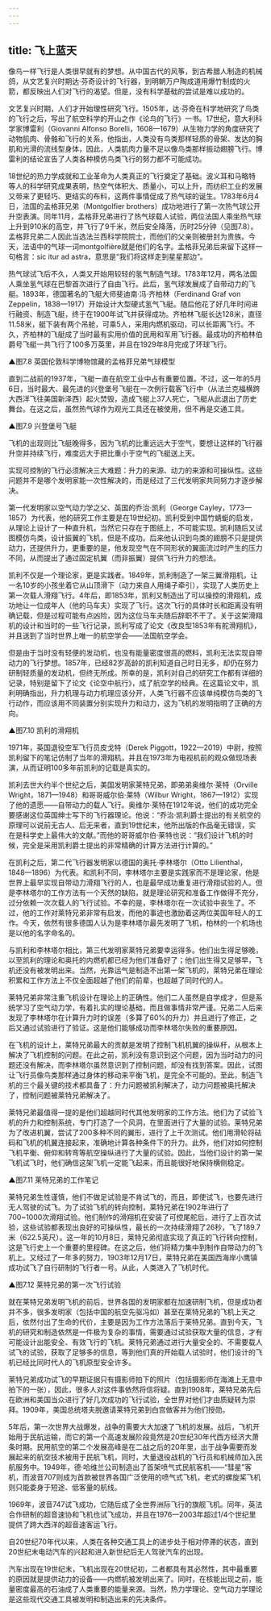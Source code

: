 ```yaml
---
---
---
```

title: 飞上蓝天
---




像鸟一样飞行是人类很早就有的梦想。从中国古代的风筝，到古希腊人制造的机械鸽，从文艺复兴时期达·芬奇设计的飞行器，到明朝万户陶成道用爆竹制成的火箭，都反映出人们对飞行的渴望。但是，没有科学基础的尝试是难以成功的。

文艺复兴时期，人们才开始理性研究飞行。1505年，达·芬奇在科学地研究了鸟类的飞行之后，写出了航空科学的开山之作《论鸟的飞行》一书。17世纪，意大利科学家博雷利（Giovanni Alfonso Borelli，1608—1679）从生物力学的角度研究了动物肌肉、骨骼和飞行的关系，他指出，人类没有鸟类那样轻质的骨架、发达的胸肌和光滑的流线型身体，因此，人类肌肉力量不足以像鸟类那样振动翅膀飞行。博雷利的结论宣告了人类各种模仿鸟类飞行的努力都不可能成功。

18世纪的热力学成就和工业革命为人类真正的飞行奠定了基础。波义耳和马略特等人的科学研究成果表明，热空气体积大、质量小，可以上升，而纺织工业的发展又带来了更轻巧、更结实的布料，这两件事情促成了热气球的诞生。1783年6月4日，法国的孟格菲兄弟（Montgolfier brothers）成功地进行了第一次热气球公开升空表演。同年11月，孟格菲兄弟进行了热气球载人试验，两位法国人乘坐热气球上升到910米的高空，并飞行了9千米，然后安全降落，历时25分钟（见图7.8）。孟格菲兄弟二人因此当选法兰西科学院院士，而他们的父亲则被册封为贵族。今天，法语中的气球一词montgolfière就是他们的名字。孟格菲兄弟后来留下这样一句格言：sic itur ad astra，意思是“我们将这样走到星星那边”。

热气球试飞后不久，人类又开始用较轻的氢气制造气球。1783年12月，两名法国人乘坐氢气球在巴黎首次进行了自由飞行。此后，氢气球发展成了自带动力的飞艇。1893年，德国著名的飞艇大师斐迪南·冯·齐柏林（Ferdinand Graf von Zeppelin，1838—1917）开始设计大型硬式氢气飞艇。随后他花了好几年时间进行融资、制造飞艇，终于在1900年试飞并获得成功。齐柏林飞艇长达128米，直径11.58米，艇下装有两个吊舱，可乘5人，采用内燃机驱动，可以长距离飞行。不久，齐柏林的飞艇成了当时最有实用价值的民用和军用飞行器。最成功的齐柏林伯爵号飞艇一共飞行了100多万英里，并且在1929年8月完成了环球飞行。

▲图7.8 英国伦敦科学博物馆藏的孟格菲兄弟气球模型



直到二战前的1937年，飞艇一直在航空工业中占有重要位置。不过，这一年的5月6日，当时最大、最先进的兴登堡号飞艇在一次例行载客飞行中（从法兰克福横跨大西洋飞往美国新泽西）起火焚毁，造成飞艇上37人死亡，飞艇从此退出了历史舞台。在这之后，虽然热气球作为观光工具还在被使用，但不再是交通工具。

▲图7.9 兴登堡号飞艇



飞机的出现则比飞艇晚得多，因为飞机的比重远远大于空气，要想让这样的飞行器升空并持续飞行，难度远大于把比重小于空气的飞艇送上天。

实现可控制的飞行必须解决三大难题：升力的来源、动力的来源和可操纵性。这些问题并不是哪个发明家能一次性解决的，而是经过了三代发明家共同努力才逐步解决。

第一代发明家以空气动力学之父、英国的乔治·凯利（George Cayley，1773—1857）为代表，他的研究工作主要是在19世纪初。凯利受到中国竹蜻蜓的启发，从理论上设计了一种直升机，当然它只存在于图纸上，不可能实现。凯利随后又试图模仿鸟类，设计振翼的飞机，但是不成功。后来他认识到鸟类的翅膀不只是提供动力，还提供升力，更重要的是，他发现空气在不同形状的翼面流过时产生的压力不同，从而提出了通过固定机翼（而非振翼）提供飞行升力的想法。

凯利不仅是一个理论家，更是实践者。1849年，凯利制造了一架三翼滑翔机，让一名10岁的小孩坐着它从山顶滑下（动力来自人用绳子牵引），实现了人类历史上第一次载人滑翔飞行。4年后，即1853年，凯利又制造出了可以操控的滑翔机，成功地让一位成年人（他的马车夫）实现了飞行。这次飞行的具体时长和距离没有明确记载，但是过程可能有点凶险，因为这位马车夫随后辞职不干了。关于这架滑翔机的设计和当时的一些飞行记录，凯利写成了论文《改良型1853年有舵滑翔机》，并且送到了当时世界上唯一的航空学会——法国航空学会。

但是由于当时没有轻便的发动机，也没有能量密度很高的燃料，凯利无法实现自带动力的飞行梦想。1857年，已经82岁高龄的凯利知道自己时日无多，却仍在努力研制轻质量的发动机，但终无所成。所幸的是，凯利对自己的研究工作都有详细的记录，特别是留下了论文《论空中航行》，成了航空学的经典。在这篇论文中，凯利明确指出，升力机理与动力机理应该分开，人类飞行器不应该单纯模仿鸟类的飞行动作，而应该用不同装置分别实现升力和动力，这为飞机的发明指明了正确的方向。

▲图7.10 凯利的滑翔机



1971年，英国退役空军飞行员皮戈特（Derek Piggott，1922—2019）中尉，按照凯利留下的笔记仿制了当年的滑翔机，并且在1973年为电视机前的观众做现场表演，从而证明100多年前凯利的记载是真实的。

凯利去世大约半个世纪之后，美国发明家莱特兄弟，即弟弟奥维尔·莱特（Orville Wright，1871—1948）和哥哥威尔伯·莱特（Wilbur Wright，1867—1912）实现了他的遗愿——自带动力的载人飞行。奥维尔·莱特在1912年说，他们的成功完全要感谢这位英国绅士写下的飞行器理论。他说：“乔治·凯利爵士提出的有关航空的原理可以说前无古人、后无来者，直到19世纪末，他所出版的作品毫无错误，实在是科学史上最伟大的文献。”而他的哥哥威尔伯·莱特也说：“我们设计飞机的时候，完全是采用凯利爵士提出的非常精确的计算方法进行计算的。”

在凯利之后，第二代飞行器发明家以德国的奥托·李林塔尔（Otto Lilienthal，1848—1896）为代表。和凯利不同，李林塔尔主要是实践家而不是理论家，他是世界上最早实现自带动力滑翔飞行的人，也是最早成功重复进行滑翔试验的人。但是李林塔尔的工作方法有一个天然的缺陷，就是理论研究和准备工作做得不充分，过分依赖一次次载人的飞行试验。不幸的是，李林塔尔在一次试验中丧生了。不过，他的工作对莱特兄弟非常有启发，而他的事迹也激励着这两位美国年轻人的工作。今天，依然有很多德国人认为是李林塔尔最先发明了飞机，柏林的一个机场也是以他的名字命名的。

与凯利和李林塔尔相比，第三代发明家莱特兄弟要幸运得多。他们出生得足够晚，以至凯利的理论和奥托的内燃机都已经为他们准备好了；他们出生得又足够早，飞机还没有被发明出来。当然，光靠运气是制造不出第一架飞机的，莱特兄弟在理论积累和工作方法上不仅全面超越了他们的前辈，也超越了同时代的人。

莱特兄弟非常注重飞机设计在理论上的正确性。他们二人虽然是自学成才，但是系统学习了空气动力学，有着扎实的理论基础，而且做事情非常严谨。兄弟二人后来发现了李林塔尔在计算升力时的误差（多算了60%的升力）并且进行了修正，之后又通过试验进行了验证。这是他们能够成功而李林塔尔失败的重要原因。

在飞机的设计上，莱特兄弟最大的贡献是发明了控制飞机机翼的操纵杆，从根本上解决了飞机控制的问题。在此之前，凯利没有意识到这个问题，因为当时动力的问题还没有解决，而李林塔尔虽然意识到了控制问题，却没有找到答案。因此，试图让飞行员像鸟类那样通过身体的移动来平衡飞机，是完全不可能的。至此，制造飞机的三个最关键的技术都具备了：升力问题被凯利解决了，动力问题被奥托解决了，控制问题被莱特兄弟解决了。

莱特兄弟最值得一提的是他们超越同时代其他发明家的工作方法。他们为了试验飞机的升力和控制系统，专门打造了一个风洞，在里面进行了大量的试验。莱特兄弟为了改进机翼，尝试了200多种不同的翼形，进行了上千次测试。他们用滑轮将砝码和飞机的机翼连接起来，准确地计算各种条件下的升力。此外，他们对如何控制飞机平衡、俯仰和转弯等航空操纵进行了大量的试验。因此，当他们设计的第一架飞机试飞时，他们确信这架飞机一定能飞起来，而且能很好地保持横侧稳定。

▲图7.11 莱特兄弟的工作笔记



莱特兄弟生性谨慎，他们不做足试验是不肯试飞的，而且，即使试飞，也要先进行无人驾驶的试飞。为了试验飞机的转向控制，莱特兄弟在1902年进行了700~1000次滑翔试验。他们制作的滑翔机在安装了可控尾舵后，进行了上百次试验，这些试验都表现出良好的可操纵性，最长的一次持续滑翔了26秒，飞了189.7米（622.5英尺）。这一年的10月8日，莱特兄弟彻底实现了真正的飞行转向控制，这是飞行史上一个重要的里程碑。在这之后，他们将精力集中到制作自带动力的飞机上。又经过了一年多的努力，1903年12月17日，莱特兄弟在美国西海岸小鹰镇成功试飞了自行研制的飞行者一号。从此，人类进入了飞机时代。

▲图7.12 莱特兄弟的第一次飞行试验



就在莱特兄弟发明飞机的前后，世界各国的发明家都在加速研制飞机，但是成功者并不多，很多发明家（包括中国的航空先驱冯如）甚至在莱特兄弟的飞机上天之后，依然付出了生命的代价，主要是因为工作方法落后于莱特兄弟。直到今天，飞机的研究和制造依然是一件极为复杂的事情，需要通过试验获取大量的信息，才有可能设计出能安全、有效飞行的飞机。莱特兄弟通过进行大量安全的、不需要载人试飞的试验，获取了足够多的信息，等到他们真的开始载人试验时，他们设计的飞机已经比同时代人的飞机原型安全许多。

莱特兄弟成功试飞的早期证据只有摄影师拍下的照片（包括摄影师在海滩上无意中拍下的一张），因此，很多人对这件事依然将信将疑。直到1908年，莱特兄弟先后在欧洲和美国当众进行了好几次成功的飞行试验，全世界对他们才由质疑转为崇拜。1909年，美国总统塔夫脱邀请莱特兄弟到白宫做客并为他们授勋。

5年后，第一次世界大战爆发，战争的需要大大加速了飞机的发展。战后，飞机开始用于民航运输，而它的第一个高速发展阶段竟然是20世纪30年代西方经济大萧条时期。民用航空的第二个发展高峰是在二战之后的20年里，出于战争需要而发展起来的航空技术被用于民航飞机，同时，大量退役战机的飞行员和机械师加入民航服务中。1949年，德·哈维兰公司制造出了首架喷气式民航客机——“彗星”客机，而波音707则成为首款被世界各国广泛使用的喷气式飞机，老式的螺旋桨飞机则只能委身于短途、低客量的航线。

1969年，波音747试飞成功，它随后成了全世界洲际飞行的旗舰飞机。同年，英法合作研制的超音速协和飞机也试飞成功，并且在1976—2003年超过1/4个世纪里提供了跨大西洋的超音速客运飞行。

自20世纪70年代以来，人类在各种交通工具上的进步处于相对停滞的状态，直到20世纪末电动汽车的兴起和进入新世纪后无人驾驶汽车的出现。

汽车出现在19世纪末，飞机出现在20世纪初，二者都具有其必然性，其中最重要的原因就是提供动力的设备——内燃机被发明出来了。同时，在核能出现之前，能量密度最高的石油成了人类重要的能量来源。当然，热力学理论、空气动力学理论是这些现代交通工具被发明和制造出来的先决条件。